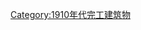 {{Buildings and structures completed in year|20|19|1919}}
{{Commonscat|Built in 1919}}
[[Category:1910年代完工建筑物|Category:1910年代完工建筑物]]
